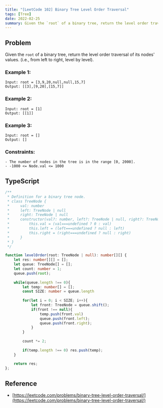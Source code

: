 ```yaml
---
title: "[LeetCode 102] Binary Tree Level Order Traversal"
tags: [Tree]
date: 2022-02-25
summary: Given the `root` of a binary tree, return the level order traversal of its nodes' values.
---
```


## Problem

Given the `root` of a binary tree, return the level order traversal of its nodes' values. (i.e., from left to right, level by level).

### Example 1:

```
Input: root = [3,9,20,null,null,15,7]
Output: [[3],[9,20],[15,7]]
```

### Example 2:

```
Input: root = [1]
Output: [[1]]
```

### Example 3:

```
Input: root = []
Output: []
```
 
### Constraints:

```
- The number of nodes in the tree is in the range [0, 2000].
- -1000 <= Node.val <= 1000
```

## TypeScript

```typescript
/**
 * Definition for a binary tree node.
 * class TreeNode {
 *     val: number
 *     left: TreeNode | null
 *     right: TreeNode | null
 *     constructor(val?: number, left?: TreeNode | null, right?: TreeNode | null) {
 *         this.val = (val===undefined ? 0 : val)
 *         this.left = (left===undefined ? null : left)
 *         this.right = (right===undefined ? null : right)
 *     }
 * }
 */

function levelOrder(root: TreeNode | null): number[][] {
    let res: number[][] = [];
    let queue: TreeNode[] = [];
    let count: number = 1;
    queue.push(root);
    
    while(queue.length !== 0){
        let temp: number[] = [];
        const SIZE: number = queue.length
        
        for(let i = 0; i < SIZE; i++){
            let front: TreeNode = queue.shift();
            if(front !== null){
                temp.push(front.val)
                queue.push(front.left);
                queue.push(front.right);
            }
        }
        
        count *= 2;
        
        if(temp.length !== 0) res.push(temp);
    }
    
    return res;
};
```

## Reference

- [https://leetcode.com/problems/binary-tree-level-order-traversal/](https://leetcode.com/problems/binary-tree-level-order-traversal/)